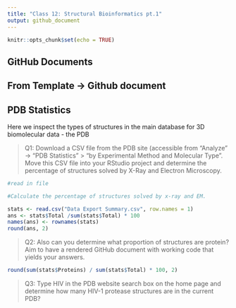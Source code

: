 ```yaml
---
title: "Class 12: Structural Bioinformatics pt.1"
output: github_document
---
```


```r
knitr::opts_chunk$set(echo = TRUE)
```

## GitHub Documents

## From Template -> Github document

## PDB Statistics 

Here we inspect the types of structures in the main database for 3D biomolecular data - the PDB

> Q1: Download a CSV file from the PDB site (accessible from “Analyze” -> “PDB Statistics” >
“by Experimental Method and Molecular Type”. Move this CSV file into your RStudio project
and determine the percentage of structures solved by X-Ray and Electron Microscopy. 

```r
#read in file

#Calculate the percentage of structures solved by x-ray and EM.

stats <- read.csv("Data Export Summary.csv", row.names = 1)
ans <- stats$Total /sum(stats$Total) * 100
names(ans) <- rownames(stats)
round(ans, 2)

```


> Q2: Also can you determine what proportion of structures are protein? Aim to have a rendered GitHub document with working code that yields your answers.

```r
round(sum(stats$Proteins) / sum(stats$Total) * 100, 2)
```


> Q3: Type HIV in the PDB website search box on the home page and determine how many
HIV-1 protease structures are in the current PDB?









































































